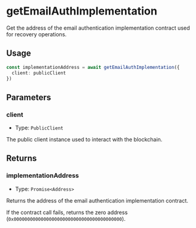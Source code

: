# getEmailAuthImplementation

Get the address of the email authentication implementation contract used for recovery operations.

## Usage

```typescript
const implementationAddress = await getEmailAuthImplementation({
  client: publicClient
})
```

## Parameters

### client

- Type: `PublicClient`

The public client instance used to interact with the blockchain.

## Returns

### implementationAddress

- Type: `Promise<Address>`

Returns the address of the email authentication implementation contract.

If the contract call fails, returns the zero address (`0x0000000000000000000000000000000000000000`).